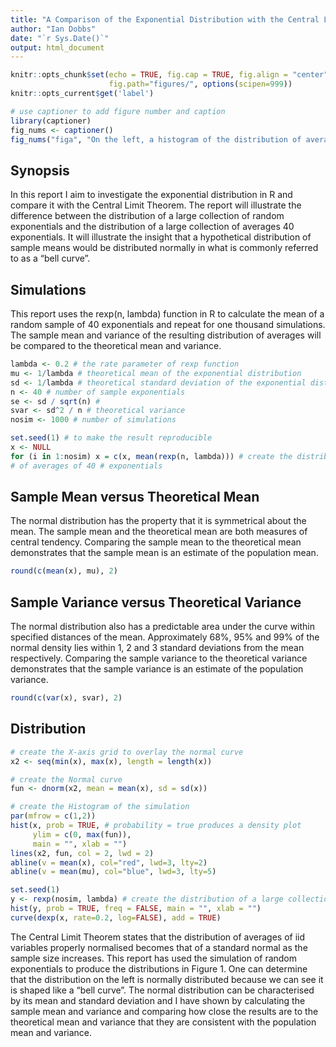 ```yaml
---
title: "A Comparison of the Exponential Distribution with the Central Limit Theorem"
author: "Ian Dobbs"
date: "`r Sys.Date()`"
output: html_document
---
```


```r
knitr::opts_chunk$set(echo = TRUE, fig.cap = TRUE, fig.align = "center",
                      fig.path="figures/", options(scipen=999))
knitr::opts_current$get('label')
```
```r
# use captioner to add figure number and caption
library(captioner)
fig_nums <- captioner()
fig_nums("figa", "On the left, a histogram of the distribution of averages of 40 exponentials over 1000 simulations. Fitted with a normal curve. The blue and red vertical lines represent the theoretical and sample means respectively. On the right is the distribution of a large collection of random exponentials ")
```
## Synopsis

In this report I aim to investigate the exponential distribution in R and compare it with the Central Limit Theorem. The report will illustrate the difference between the distribution of a large collection of random exponentials and the distribution of a large collection of averages 40 exponentials. It will illustrate the insight that a hypothetical distribution of sample means would be distributed normally in what is commonly referred to as a "bell curve".

## Simulations

This report uses the rexp(n, lambda) function in R to calculate the mean of a random sample of 40 exponentials and repeat for one thousand simulations. The sample mean and variance of the resulting distribution of averages will be compared to the theoretical mean and variance.
```r
lambda <- 0.2 # the rate parameter of rexp function
mu <- 1/lambda # theoretical mean of the exponential distribution
sd <- 1/lambda # theoretical standard deviation of the exponential distribution
n <- 40 # number of sample exponentials
se <- sd / sqrt(n) # 
svar <- sd^2 / n # theoretical variance
nosim <- 1000 # number of simulations

set.seed(1) # to make the result reproducible
x <- NULL
for (i in 1:nosim) x = c(x, mean(rexp(n, lambda))) # create the distribution of a large collection (1000)
# of averages of 40 # exponentials
```

## Sample Mean versus Theoretical Mean

The normal distribution has the property that it is symmetrical about the mean. The sample mean and the theoretical mean are both measures of central tendency. Comparing the sample mean to the theoretical mean demonstrates that the sample mean is an estimate of the population mean.
```r
round(c(mean(x), mu), 2)
```

## Sample Variance versus Theoretical Variance

The normal distribution also has a predictable area under the curve within specified distances of the mean. Approximately 68%, 95% and 99% of the normal density lies within 1, 2 and 3 standard deviations from the mean respectively. Comparing the sample variance to the theoretical variance demonstrates that the sample variance is an estimate of the population variance.
```r
round(c(var(x), svar), 2)
```

## Distribution

```r
# create the X-axis grid to overlay the normal curve
x2 <- seq(min(x), max(x), length = length(x))

# create the Normal curve
fun <- dnorm(x2, mean = mean(x), sd = sd(x))

# create the Histogram of the simulation
par(mfrow = c(1,2))
hist(x, prob = TRUE, # probability = true produces a density plot 
     ylim = c(0, max(fun)),
     main = "", xlab = "")
lines(x2, fun, col = 2, lwd = 2)
abline(v = mean(x), col="red", lwd=3, lty=2)
abline(v = mean(mu), col="blue", lwd=3, lty=5)

set.seed(1)
y <- rexp(nosim, lambda) # create the distribution of a large collection (1000) of random exponentials
hist(y, prob = TRUE, freq = FALSE, main = "", xlab = "")
curve(dexp(x, rate=0.2, log=FALSE), add = TRUE)
```

The Central Limit Theorem states that the distribution of averages of iid variables properly normalised becomes that of a standard normal as the sample size increases. This report has used the simulation of random exponentials to produce the distributions in Figure 1. One can determine that the distribution on the left is normally distributed because we can see it is shaped like a "bell curve". The normal distribution can be characterised by its mean and standard deviation and I have shown by calculating the sample mean and variance and comparing how close the results are to the theoretical mean and variance that they are consistent with the population mean and variance.